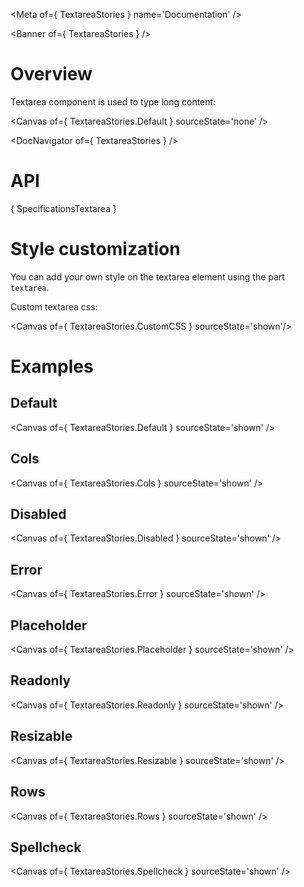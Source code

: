 
<Meta of={ TextareaStories } name='Documentation' />

<Banner of={ TextareaStories } />

# Overview

Textarea component is used to type long content:

<Canvas of={ TextareaStories.Default } sourceState='none' />

<DocNavigator of={ TextareaStories } />

# API

<Markdown>{ SpecificationsTextarea }</Markdown>

# Style customization

You can add your own style on the textarea element using the part `textarea`.

Custom textarea css:

<Canvas of={ TextareaStories.CustomCSS } sourceState='shown'/>

# Examples

## Default

<Canvas of={ TextareaStories.Default } sourceState='shown' />

## Cols

<Canvas of={ TextareaStories.Cols } sourceState='shown' />

## Disabled

<Canvas of={ TextareaStories.Disabled } sourceState='shown' />

## Error

<Canvas of={ TextareaStories.Error } sourceState='shown' />

## Placeholder

<Canvas of={ TextareaStories.Placeholder } sourceState='shown' />

## Readonly

<Canvas of={ TextareaStories.Readonly } sourceState='shown' />

## Resizable

<Canvas of={ TextareaStories.Resizable } sourceState='shown' />

## Rows

<Canvas of={ TextareaStories.Rows } sourceState='shown' />

## Spellcheck

<Canvas of={ TextareaStories.Spellcheck } sourceState='shown' />
